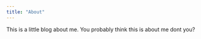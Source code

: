 ```yaml
---
title: "About"
---
```


This is a little blog about me. You probably think this is about me dont you?
